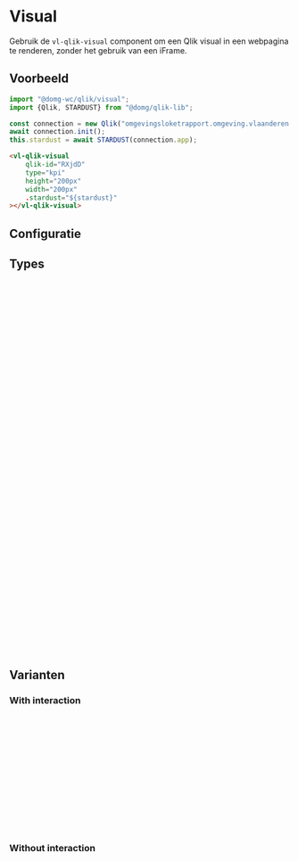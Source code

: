 
# Visual

Gebruik de <code>vl-qlik-visual</code> component om een Qlik visual in een webpagina te renderen, zonder het gebruik van een iFrame.

## Voorbeeld

```js
import "@domg-wc/qlik/visual";
import {Qlik, STARDUST} from "@domg/qlik-lib";

const connection = new Qlik("omgevingsloketrapport.omgeving.vlaanderen.be", "594c04b6-f319-4cb9-962c-24b0f7aa6f5e");
await connection.init();
this.stardust = await STARDUST(connection.app);
```

```html
<vl-qlik-visual
    qlik-id="RXjdD"
    type="kpi"
    height="200px"
    width="200px"
    .stardust="${stardust}"
></vl-qlik-visual>
```

<Canvas of={VlQlikVisualStories.QlikVisualDefault} />

## Configuratie

<ArgTypes of={VlQlikVisualStories.QlikVisualDefault} />


## Types

```ts
export type Filter = {
    id: string,
    filter: FilterObj
}

type FilterObj = {
    name: string,
    fieldQualifier: string,
    field: string,
    nrOfValues: number
}

export type DashboardVisualization = {
    type: string,
    id: string,
    height: string,
    width?: string,
    label: string,
    "align-label"?: string,
    "align-visual"?: string,
    colSize?: number,
    properties?: object,
    options?: object
}

export type InfoblockVisualization = {
    title: string,
    icon: string,
    type: string,
    id: string,
    height: string,
    width?: string,
    align: string,
    colSize?: number,
    properties?: object
    visuals?: InfoblockVisualization[][]
}

export type Views = {
    [key: string]: {
        order: number
        label: string,
        visualisations: DashboardVisualization[][]
    },
}
```

## Varianten

### With interaction

```js
import "@domg-wc/qlik/visual";
import {Qlik, STARDUST} from "@domg/qlik-lib";

const connection = new Qlik("omgevingsloketrapport.omgeving.vlaanderen.be", "594c04b6-f319-4cb9-962c-24b0f7aa6f5e");
await connection.init();
this.stardust = await STARDUST(connection.app);
```

```html
<vl-qlik-visual
    qlik-id="fARUNP"
    type="barchart"
    height="200px"
    width="200px"
    .stardust="${stardust}"
></vl-qlik-visual>
```

<Canvas of={VlQlikVisualStories.QlikVisualWithInteraction} />

### Without interaction

```js
import "@domg-wc/qlik/visual";
import {Qlik, STARDUST} from "@domg/qlik-lib";

const connection = new Qlik("omgevingsloketrapport.omgeving.vlaanderen.be", "594c04b6-f319-4cb9-962c-24b0f7aa6f5e");
await connection.init();
this.stardust = await STARDUST(connection.app, null, {select: true});
```

```html
<vl-qlik-visual
    qlik-id="fARUNP"
    type="barchart"
    height="200px"
    width="200px"
    .stardust="${stardust}"
></vl-qlik-visual>
```

<Canvas of={VlQlikVisualStories.QlikVisualWithoutInteraction} />

